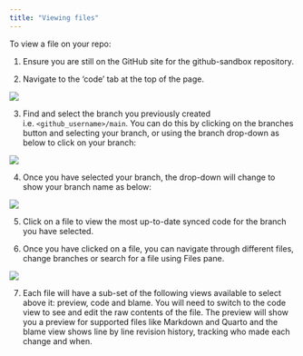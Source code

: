 ```yaml
---
title: "Viewing files"  
---
```


To view a file on your repo:

1. Ensure you are still on the GitHub site for the github-sandbox repository. 

2. Navigate to the 'code' tab at the top of the page.

![](images/repo_code_tab.png){fig-alt="Screenshot of the git-academy-sandbox repository on GitHub, highlighting the 'Code' tab."}

3. Find and select the branch you previously created i.e. `<github_username>/main`. You can do this by clicking on the branches button and selecting your branch, or using the branch drop-down as below to click on your branch: 


![](images/viewing_branches_drop_down.png){fig-alt="Screenshot of the git-academy-sandbox repository on GitHub, displaying the branches drop-down menu with 'main' selected."}

4. Once you have selected your branch, the drop-down will change to show your branch name as below: 

![](images/branch_highlighted.png){fig-alt="Screenshot of the git-academy-sandbox repository on GitHub, displaying the branches drop-down menu with 'lsnaathorst1/main' selected."}

5. Click on a file to view the most up-to-date synced code for the branch you have selected.

6. Once you have clicked on a file, you can navigate through different files, change branches or search for a file using Files pane.

![](images/files_pane.png){fig-alt="Screenshot of the git-academy-sandbox repository on GitHub, displaying the files pane as seen when viewing files in a branch."}

7. Each file will have a sub-set of the following views available to select above it: preview, code and blame. You will need to switch to the code view to see and edit the raw contents of the file. The preview will show you a preview for supported files like Markdown and Quarto and the blame view shows line by line revision history, tracking who made each change and when.
